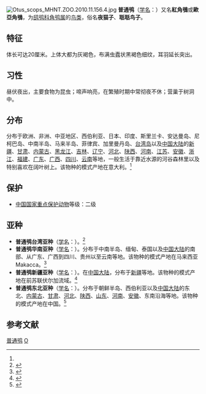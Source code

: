 {{Speciesbox
| name = 普通鸮
| status = LC
| status_system = iucn3.1
| status_ref = <ref>{{IUCN|id=22688643 |title=''Otus scops'' |assessors=[[BirdLife_International|BirdLife International]] |assessor-link=BirdLife International |version=2017.3 |year=2016 |accessdate=1 October 2016}} 数据库資料包含說明此物種被編入無危級別的原因</ref>
| image = O. scops in Serbia.jpg
| image_width = 250px
| image_caption = [[指名亞種|指名亞種]]，攝於[[塞爾維亞|塞爾維亞]]
| genus = Otus
| species = scops
| authority = ([[卡尔·林奈|Linnaeus]], 1758)<ref name='id2214'>{{cite web| url =http://www.bioinfo.cn/db05/BjdwSpecies.php?action=view&id=2214| title =普通鸮| work =《中国动物物种编目数据库》| publisher =中国科学院微生物研究所| author =中国科学院动物研究所| accessdate =2009-04-04| deadurl =yes| archiveurl =https://web.archive.org/web/20160305030651/http://www.bioinfo.cn/db05/BjdwSpecies.php?action=view&id=2214| archivedate =2016-03-05}}</ref>
| range_map = Otus scops distr.png
| range_map_width = 250px
| range_map_caption = {{leftlegend|#F49F27|繁殖區|outline=gray}}{{leftlegend|#5077F4|度冬區|outline=gray}}{{leftlegend|#4B9B72|[[留鳥|留鳥]]|outline=gray}}
| synonyms = 
* ''Strix scops''<br /><small>Linnaeus, 1758</small>
}}
[[File:Otus_scops_MHNT.ZOO.2010.11.156.4.jpg|thumb]]
'''普通鸮'''（[[学名|学名]]：{{lang|la|''Otus scops''}}）又名'''紅角鴞'''或'''歐亞角鴞'''，为[[鸱鸮科|鸱鸮科]][[角鸮属|角鸮属]]的[[鸟类|鸟类]]，俗名'''夜猫子'''、'''聒聒鸟子'''。

== 特征 ==
体长可达20厘米。上体大都为灰褐色，布满虫蠹状黑褐色细纹，耳羽延长突出。

== 习性 ==
昼伏夜出，主要食物为昆虫；啼声响亮，在繁殖时期中常彻夜不休；营巢于树洞中。

== 分布 ==
分布于欧洲、非洲、中亚地区、西伯利亚、日本、印度、斯里兰卡、安达曼岛、尼柯巴岛、中南半岛、马来半岛、菲律宾、加里曼丹岛、[[台湾岛|台湾岛]]以及[[中国大陆|中国大陆]]的[[新疆|新疆]]、[[甘肃|甘肃]]、[[内蒙古|内蒙古]]、[[黑龙江|黑龙江]]、[[吉林|吉林]]、[[辽宁|辽宁]]、[[河北|河北]]、[[陕西|陕西]]、[[河南|河南]]、[[江苏|江苏]]、[[安徽|安徽]]、[[浙江|浙江]]、[[福建|福建]]、[[广东|广东]]、[[广西|广西]]、[[四川|四川]]、[[云南|云南]]等地，一般生活于靠近水源的河谷森林里以及特别喜欢在阔叶树上。该物种的模式产地在意大利。<ref name='id2214'/>

== 保护 ==
* [[中國國家重點保護野生動物名錄|中国国家重点保护动物]]等级：二级

== 亚种 ==
* '''普通鸮台湾亚种'''（[[学名|学名]]：{{lang|la|''Otus scops japonicus''}}）。<ref name='id2215'>{{cite web| url =http://www.bioinfo.cn/db05/BjdwSpecies.php?action=view&id=2215| title =普通鸮台湾亚种| work =《中国动物物种编目数据库》| publisher =中国科学院微生物研究所| author =中国科学院动物研究所| accessdate =2009-04-04| deadurl =yes| archiveurl =https://web.archive.org/web/20160305071438/http://www.bioinfo.cn/db05/BjdwSpecies.php?action=view&id=2215| archivedate =2016-03-05}}</ref>
* '''普通鸮华南亚种'''（[[学名|学名]]：{{lang|la|''Otus scops malayanus''}}）。分布于中南半岛、缅甸、泰国以及[[中国大陆|中国大陆]]的南部、从广东、广西到四川、贵州以至云南等地。该物种的模式产地在马来西亚Makacca。<ref name='id2216'>{{cite web| url =http://www.bioinfo.cn/db05/BjdwSpecies.php?action=view&id=2216| title =普通鸮华南亚种| work =《中国动物物种编目数据库》| publisher =中国科学院微生物研究所| author =中国科学院动物研究所| accessdate =2009-04-04| deadurl =yes| archiveurl =https://web.archive.org/web/20160305020345/http://www.bioinfo.cn/db05/BjdwSpecies.php?action=view&id=2216| archivedate =2016-03-05}}</ref>
* '''普通鸮新疆亚种'''（[[学名|学名]]：{{lang|la|''Otus scops pulchellus''}}）。在[[中国大陆|中国大陆]]，分布于[[新疆|新疆]]等地。该物种的模式产地在前苏联伏尔加流域。<ref name='id2217'>{{cite web| url =http://www.bioinfo.cn/db05/BjdwSpecies.php?action=view&id=2217| title =普通鸮新疆亚种| work =《中国动物物种编目数据库》| publisher =中国科学院微生物研究所| author =中国科学院动物研究所| accessdate =2009-04-04| deadurl =yes| archiveurl =https://web.archive.org/web/20160305092348/http://www.bioinfo.cn/db05/BjdwSpecies.php?action=view&id=2217| archivedate =2016-03-05}}</ref>
* '''普通鸮东北亚种'''（[[学名|学名]]：{{lang|la|''Otus scops stictonotus''}}）。分布于朝鲜半岛、西伯利亚以及[[中国大陆|中国大陆]]的东北、[[内蒙古|内蒙古]]、[[甘肃|甘肃]]、[[河北|河北]]、[[陕西|陕西]]、[[山东|山东]]、[[河南|河南]]、[[安徽|安徽]]、东南沿海等地。该物种的模式产地在中国。<ref name='id2218'>{{cite web| url =http://www.bioinfo.cn/db05/BjdwSpecies.php?action=view&id=2218| title =普通鸮东北亚种| work =《中国动物物种编目数据库》| publisher =中国科学院微生物研究所| author =中国科学院动物研究所| accessdate =2009-04-04| deadurl =yes| archiveurl =https://web.archive.org/web/20160305084810/http://www.bioinfo.cn/db05/BjdwSpecies.php?action=view&id=2218| archivedate =2016-03-05}}</ref>

== 参考文献 ==
{{commons|Otus scops}}
{{reflist}}

{{Authority control}}
{{Taxonbar|from=Q171563}}

[[Category:角鸮属|普通鸮]]
[[Category:1758年描述的鳥類|O]]